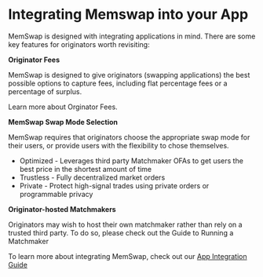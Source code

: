 # Integrating Memswap into your App

MemSwap is designed with integrating applications in mind. There are some key features for originators worth revisiting:

**Originator Fees**

MemSwap is designed to give originators (swapping applications) the best possible options to capture fees, including flat percentage fees or a percentage of surplus.

Learn more about Orginator Fees.

**MemSwap Swap Mode Selection**

MemSwap requires that originators choose the appropriate swap mode for their users, or provide users with the flexibility to chose themselves.

- Optimized - Leverages third party Matchmaker OFAs to get users the best price in the shortest amount of time
- Trustless - Fully decentralized market orders
- Private - Protect high-signal trades using private orders or programmable privacy

**Originator-hosted Matchmakers**

Originators may wish to host their own matchmaker rather than rely on a trusted third party. To do so, please check out the Guide to Running a Matchmaker

To learn more about integrating MemSwap, check out our [App Integration Guide](/originators/originator-integration-guide)
